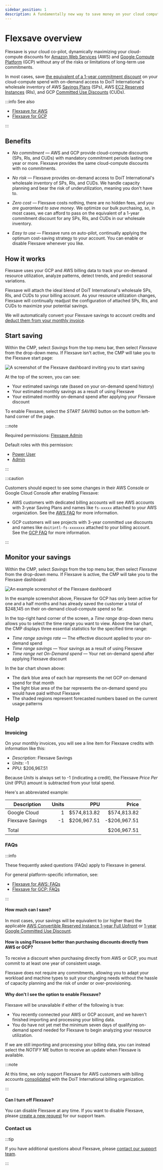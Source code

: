 ```yaml
---
sidebar_position: 1
description: A fundamentally new way to save money on your cloud compute workloads without making long-term commitments
---
```


# Flexsave overview

Flexsave is your cloud co-pilot, dynamically maximizing your cloud-compute discounts for [Amazon Web Services](https://aws.amazon.com) (AWS) and [Google Compute Platform](https://cloud.google.com) (GCP) without any of the risks or limitations of long-term use commitments.

In most cases, save [the equivalent of a 1-year commitment discount](overview.mdx#how-much-can-i-save) on your cloud-compute spend with on-demand access to DoiT International's wholesale inventory of AWS [Savings Plans](https://aws.amazon.com/savingsplans/) (SPs), AWS [EC2 Reserved Instances](https://aws.amazon.com/ec2/pricing/reserved-instances/) (RIs), and GCP [Committed Use Discounts](https://cloud.google.com/docs/cuds) (CUDs).

:::info See also

- [Flexsave for AWS](aws.mdx)
- [Flexsave for GCP](gcp.mdx)

:::

## Benefits

- _No commitment_ &mdash; AWS and GCP provide cloud-compute discounts (SPs, RIs, and CUDs) with mandatory commitment periods lasting one year or more. Flexsave provides the same cloud-compute discounts with no commitments.

- _No risk_ &mdash; Flexsave provides on-demand access to DoiT International's wholesale inventory of SPs, RIs, and CUDs. We handle capacity planning and bear the risk of underutilization, meaning you don't have to.

<!-- textlint-disable max-comma -->

- _Zero cost_ &mdash; Flexsave costs nothing, there are no hidden fees, and _you are guaranteed to save money_. We optimize our bulk purchasing, so, in most cases, we can afford to pass on the equivalent of a 1-year commitment discount for any SPs, RIs, and CUDs in our wholesale inventory.
<!-- textlint-disable -->

- _Easy to use_ &mdash; Flexsave runs on auto-pilot, continually applying the optimum cost-saving strategy to your account. You can enable or disable Flexsave whenever you like.

## How it works

Flexsave uses your GCP and AWS billing data to track your on-demand resource utilization, analyze patterns, detect trends, and predict seasonal variations.

Flexsave will attach the ideal blend of DoiT International's wholesale SPs, RIs, and CUDs to your billing account. As your resource utilization changes, Flexsave will continually readjust the configuration of attached SPs, RIs, and CUDs to maximize your potential savings.

We will automatically convert your Flexsave savings to account credits and [deduct them from your monthly invoice](overview.mdx#invoicing).

## Start saving

Within the CMP, select _Savings_ from the top menu bar, then select _Flexsave_ from the drop-down menu. If Flexsave isn't active, the CMP will take you to the Flexsave start page:

![A screenshot of the Flexsave dashboard inviting you to start saving](../assets/png/cmp-flexsave-start-saving.png)

At the top of the screen, you can see:

- Your estimated savings rate (based on your on-demand spend history)
- Your estimated monthly savings as a result of using Flexsave
- Your estimated monthly on-demand spend after applying your Flexsave discount

To enable Flexsave, select the _START SAVING_ button on the bottom left-hand corner of the page.

:::note

Required permissions: [Flexsave Admin](../user-management/user-permissions-explained.mdx#flexsave-admin)

Default roles with this permission:

- [Power User](../user-management/manage-roles.mdx#power-user)
- [Admin](../user-management/manage-roles.mdx#admin)

:::

:::caution

Customers should expect to see some changes in their AWS Console or Google Cloud Console after enabling Flexsave:

- AWS customers with dedicated billing accounts will see AWS accounts with 3-year Saving Plans and names like `fs-xxxxx` attached to your AWS organization. See the [AWS FAQ](aws.mdx#what-changes-should-i-expect-to-see-in-my-aws-console) for more information.

- GCP customers will see projects with 3-year committed use discounts and names like `doitintl-fs-xxxxxxx` attached to your billing account. See the [GCP FAQ](gcp.mdx#what-changes-should-i-expect-to-see-in-my-google-cloud-console) for more information.

:::

## Monitor your savings

Within the CMP, select _Savings_ from the top menu bar, then select _Flexsave_ from the drop-down menu. If Flexsave is active, the CMP will take you to the Flexsave dashboard:

![An example screenshot of the Flexsave dashboard](../assets/png/cmp-flexsave.png)

In the example screenshot above, Flexsave for GCP has only been active for one and a half months and has already saved the customer a total of $248,145 on their on-demand cloud-compute spend so far.

In the top-right hand corner of the screen, a _Time range_ drop-down menu allows you to select the time range you want to view. Above the bar chart, the CMP displays three essential statistics for the specified time range:

- _Time range savings rate_ &mdash; The effective discount applied to your on-demand spend
- _Time range savings_ &mdash; Your savings as a result of using Flexsave
- _Time range net On-Demand spend_ &mdash; Your net on-demand spend after applying Flexsave discount

In the bar chart shown above:

- The dark blue area of each bar represents the net GCP on-demand spend for that month
- The light blue area of the bar represents the on-demand spend you would have paid without Flexsave
- The shaded regions represent forecasted numbers based on the current usage patterns

## Help

### Invoicing

On your monthly invoices, you will see a line item for Flexsave credits with information like this:

- _Description_: Flexsave Savings
- _Units_: -1
- _PPU_: $206,967.51

Because _Units_ is always set to -1 (indicating a credit), the Flexsave _Price Per Unit_ (PPU) amount is subtracted from your total spend.

Here's an abbreviated example:

| Description      | Units |         PPU |        Price |
| ---------------- | ----: | ----------: | -----------: |
| Google Cloud     |     1 | $574,813.82 |  $574,813.82 |
| Flexsave Savings |    -1 | $206,967.51 | -$206,967.51 |
|                  |       |             |              |
| Total            |       |             |  $206,967.51 |

### FAQs

:::info

These frequently asked questions (FAQs) apply to Flexsave in general.

For general platform-specific information, see:

- [Flexsave for AWS: FAQs](aws.mdx#faqs)
- [Flexsave for GCP: FAQs](gcp.mdx#faqs)

:::

#### How much can I save?

In most cases, your savings will be equivalent to (or higher than) the applicable [AWS Convertible Reserved Instance 1-year Full Upfront](https://aws.amazon.com/ec2/pricing/reserved-instances/pricing/) or [1-year Google Committed Use Discount](https://cloud.google.com/compute/vm-instance-pricing#committed_use).

#### How is using Flexsave better than purchasing discounts directly from AWS or GCP?

To receive a discount when purchasing directly from AWS or GCP, you must commit to at least one year of consistent usage.

Flexsave does not require any commitments, allowing you to adapt your workload and machine types to suit your changing needs without the hassle of capacity planning and the risk of under or over-provisioning.

#### Why don't I see the option to enable Flexsave?

Flexsave will be unavailable if either of the following is true:

- You recently connected your AWS or GCP account, and we haven't finished importing and processing your billing data.
- You do have not yet met the minimum seven days of qualifying on-demand spend needed for Flexsave to begin analyzing your resource utilization.

If we are still importing and processing your billing data, you can instead select the _NOTIFY ME_ button to receive an update when Flexsave is available.

:::note

At this time, we only support Flexsave for AWS customers with billing accounts [consolidated](https://docs.aws.amazon.com/awsaccountbilling/latest/aboutv2/consolidated-billing.html) with the DoiT International billing organization.

:::

#### Can I turn off Flexsave?

You can disable Flexsave at any time. If you want to disable Flexsave, please [create a new request](../services/consulting-support/index.mdx#create-a-new-request) for our support team.

### Contact us

:::tip

If you have additional questions about Flexsave, please [contact our support team](../services/consulting-support/index.mdx).

:::
